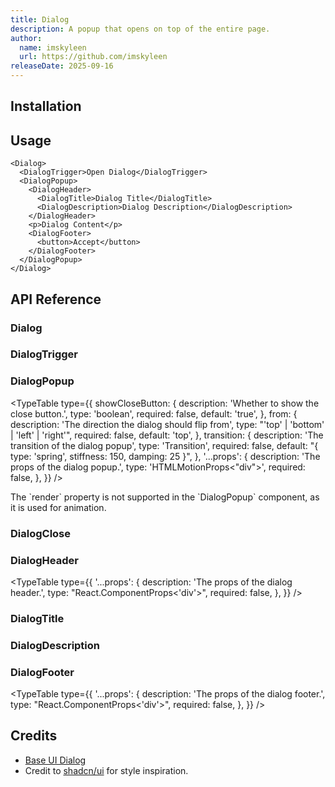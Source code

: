 ```yaml
---
title: Dialog
description: A popup that opens on top of the entire page.
author:
  name: imskyleen
  url: https://github.com/imskyleen
releaseDate: 2025-09-16
---
```


<ComponentPreview name="demo-components-base-dialog" />

## Installation

<ComponentInstallation name="components-base-dialog" />

## Usage

```tsx
<Dialog>
  <DialogTrigger>Open Dialog</DialogTrigger>
  <DialogPopup>
    <DialogHeader>
      <DialogTitle>Dialog Title</DialogTitle>
      <DialogDescription>Dialog Description</DialogDescription>
    </DialogHeader>
    <p>Dialog Content</p>
    <DialogFooter>
      <button>Accept</button>
    </DialogFooter>
  </DialogPopup>
</Dialog>
```

## API Reference

### Dialog

<div className="flex flex-col gap-2">
<ExternalLink
  href="https://animate-ui.com/docs/primitives/base/dialog#dialog"
  text="Animate UI API Reference - Dialog Primitive"
/>

<ExternalLink
  href="https://base-ui.com/react/components/dialog#root"
  text="Base UI API Reference - Dialog.Root"
/>
</div>

### DialogTrigger

<div className="flex flex-col gap-2">
<ExternalLink
  href="https://animate-ui.com/docs/primitives/base/dialog#dialogtrigger"
  text="Animate UI API Reference - Dialog Trigger Primitive"
/>

<ExternalLink
  href="https://base-ui.com/react/components/dialog#trigger"
  text="Base UI API Reference - Dialog.Trigger"
/>
</div>

### DialogPopup

<div className="flex flex-col gap-2">
<ExternalLink
  href="https://animate-ui.com/docs/primitives/base/dialog#dialogcontent"
  text="Animate UI API Reference - Dialog Content Primitive"
/>

<ExternalLink
  href="https://base-ui.com/react/components/dialog#popup"
  text="Base UI API Reference - Dialog.Popup"
/>
</div>

<TypeTable
  type={{
    showCloseButton: {
      description: 'Whether to show the close button.',
      type: 'boolean',
      required: false,
      default: 'true',
    },
    from: {
      description: 'The direction the dialog should flip from',
      type: "'top' | 'bottom' | 'left' | 'right'",
      required: false,
      default: 'top',
    },
    transition: {
      description: 'The transition of the dialog popup',
      type: 'Transition',
      required: false,
      default: "{ type: 'spring', stiffness: 150, damping: 25 }",
    },
    '...props': {
      description: 'The props of the dialog popup.',
      type: 'HTMLMotionProps<"div">',
      required: false,
    },
  }}
/>

<Callout type="info">
  The `render` property is not supported in the `DialogPopup` component, as it
  is used for animation.
</Callout>

### DialogClose

<div className="flex flex-col gap-2">
<ExternalLink
  href="https://animate-ui.com/docs/primitives/base/dialog#dialogclose"
  text="Animate UI API Reference - Dialog Close Primitive"
/>

<ExternalLink
  href="https://base-ui.com/react/components/dialog#close"
  text="Base UI API Reference - Dialog.Close"
/>
</div>

### DialogHeader

<ExternalLink
  href="https://animate-ui.com/docs/primitives/base/dialog#dialogheader"
  text="Animate UI API Reference - Dialog Header Primitive"
/>

<TypeTable
  type={{
    '...props': {
      description: 'The props of the dialog header.',
      type: "React.ComponentProps<'div'>",
      required: false,
    },
  }}
/>

### DialogTitle

<div className="flex flex-col gap-2">
<ExternalLink
  href="https://animate-ui.com/docs/primitives/base/dialog#dialogtitle"
  text="Animate UI API Reference - Dialog Title Primitive"
/>

<ExternalLink
  href="https://base-ui.com/react/components/dialog#title"
  text="Base UI API Reference - Dialog.Title"
/>
</div>

### DialogDescription

<div className="flex flex-col gap-2">
<ExternalLink
  href="https://animate-ui.com/docs/primitives/base/dialog#dialogdescription"
  text="Animate UI API Reference - Dialog Description Primitive"
/>

<ExternalLink
  href="https://base-ui.com/react/components/dialog#description"
  text="Base UI API Reference - Dialog.Description"
/>
</div>

### DialogFooter

<ExternalLink
  href="https://animate-ui.com/docs/primitives/base/dialog#dialogfooter"
  text="Animate UI API Reference - Dialog Footer Primitive"
/>

<TypeTable
  type={{
    '...props': {
      description: 'The props of the dialog footer.',
      type: "React.ComponentProps<'div'>",
      required: false,
    },
  }}
/>

## Credits

- [Base UI Dialog](https://base-ui.com/react/components/dialog)
- Credit to [shadcn/ui](https://ui.shadcn.com/docs/components/dialog) for style inspiration.
